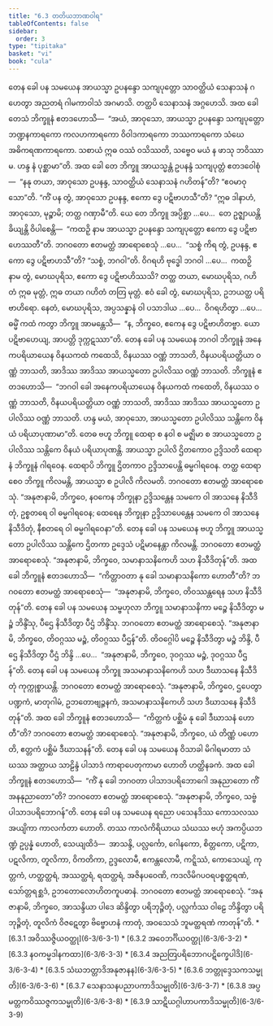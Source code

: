```yaml
---
title: "6.3 တတိယဘာဏဝါရ"
tableOfContents: false
sidebar:
  order: 3
type: "tipitaka"
basket: "vi"
book: "cula"
---
```



<DynamicBreadcrumb />

<Division number="319" book="cula" e="ch" v="4" p="318">

<Paragraph number="1376" book="cula">
တေန ခေါ ပန သမယေန အာယသ္မာ ဥပနန္ဒော သကျပုတ္တော သာဝတ္ထိယံ သေနာသနံ ဂဟေတွာ အညတရံ ဂါမကာဝါသံ အဂမာသိ. တတ္ထပိ သေနာသနံ အဂ္ဂဟေသိ. အထ ခေါ တေသံ ဘိက္ခူနံ ဧတဒဟောသိ—  “အယံ, အာဝုသော, အာယသ္မာ ဥပနန္ဒော သကျပုတ္တော ဘဏ္ဍနကာရကော ကလဟကာရကော ဝိဝါဒကာရကော ဘဿကာရကော သံဃေ အဓိကရဏကာရကော. သစာယံ ဣဓ ဝဿံ ဝသိဿတိ, သဗ္ဗေဝ မယံ န ဖာသု ဘဝိဿာမ. ဟန္ဒ နံ ပုစ္ဆာမာ”တိ. အထ ခေါ တေ ဘိက္ခူ အာယသ္မန္တံ ဥပနန္ဒံ သကျပုတ္တံ ဧတဒဝေါစုံ—  “နနု တယာ, အာဝုသော ဥပနန္ဒ, သာဝတ္ထိယံ သေနာသနံ ဂဟိတန်”တိ? “ဧဝမာဝုသော”တိ. “ကိံ ပန တွံ, အာဝုသော ဥပနန္ဒ, ဧကော ဒွေ ပဋိဗာဟသီ”တိ? “ဣဓ ဒါနာဟံ, အာဝုသော, မုဉ္စာမိ; တတ္ထ ဂဏှာမီ”တိ.


</Paragraph>

<Paragraph number="1377" book="cula">
ယေ တေ ဘိက္ခူ အပ္ပိစ္ဆာ …ပေ…  တေ ဥဇ္ဈာယန္တိ ခိယျန္တိ ဝိပါစေန္တိ—  “ကထဉှိ နာမ အာယသ္မာ ဥပနန္ဒော သကျပုတ္တော ဧကော ဒွေ ပဋိဗာဟေဿတီ”တိ. ဘဂဝတော ဧတမတ္ထံ အာရောစေသုံ …ပေ…  “သစ္စံ ကိရ တွံ, ဥပနန္ဒ, ဧကော ဒွေ ပဋိဗာဟသီ”တိ? “သစ္စံ, ဘဂဝါ”တိ. ဝိဂရဟိ ဗုဒ္ဓေါ ဘဂဝါ …ပေ…  ကထဉှိ နာမ တွံ, မောဃပုရိသ, ဧကော ဒွေ ပဋိဗာဟိဿသိ? တတ္ထ တယာ, မောဃပုရိသ, ဂဟိတံ ဣဓ မုတ္တံ, ဣဓ တယာ ဂဟိတံ တတြ မုတ္တံ. ဧဝံ ခေါ တွံ, မောဃပုရိသ, ဥဘယတ္ထ ပရိဗာဟိရော. နေတံ, မောဃပုရိသ, အပ္ပသန္နာနံ ဝါ ပသာဒါယ …ပေ…  ဝိဂရဟိတွာ …ပေ…  ဓမ္မိံ ကထံ ကတွာ ဘိက္ခူ အာမန္တေသိ—  “န, ဘိက္ခဝေ, ဧကေန ဒွေ ပဋိဗာဟိတဗ္ဗာ. ယော ပဋိဗာဟေယျ, အာပတ္တိ ဒုက္ကဋဿာ”တိ.


</Paragraph>

</Division>
<Division number="320" book="cula" e="ch" v="4" p="319">

<Paragraph number="1378" book="cula">
တေန ခေါ ပန သမယေန ဘဂဝါ ဘိက္ခူနံ အနေကပရိယာယေန ဝိနယကထံ ကထေသိ, ဝိနယဿ ဝဏ္ဏံ ဘာသတိ, ဝိနယပရိယတ္တိယာ ဝဏ္ဏံ ဘာသတိ, အာဒိဿ အာဒိဿ အာယသ္မတော ဥပါလိဿ ဝဏ္ဏံ ဘာသတိ. ဘိက္ခူနံ ဧတဒဟောသိ—  “ဘဂဝါ ခေါ အနေကပရိယာယေန ဝိနယကထံ ကထေတိ, ဝိနယဿ ဝဏ္ဏံ ဘာသတိ, ဝိနယပရိယတ္တိယာ ဝဏ္ဏံ ဘာသတိ, အာဒိဿ အာဒိဿ အာယသ္မတော ဥပါလိဿ ဝဏ္ဏံ ဘာသတိ. ဟန္ဒ မယံ, အာဝုသော, အာယသ္မတော ဥပါလိဿ သန္တိကေ ဝိနယံ ပရိယာပုဏာမာ”တိ. တေဓ ဗဟူ ဘိက္ခူ ထေရာ စ နဝါ စ မဇ္ဈိမာ စ အာယသ္မတော ဥပါလိဿ သန္တိကေ ဝိနယံ ပရိယာပုဏန္တိ. အာယသ္မာ ဥပါလိ ဌိတကောဝ ဥဒ္ဒိသတိ ထေရာနံ ဘိက္ခူနံ ဂါရဝေန. ထေရာပိ ဘိက္ခူ ဌိတကာဝ ဥဒ္ဒိသာပေန္တိ ဓမ္မဂါရဝေန. တတ္ထ ထေရာ စေဝ ဘိက္ခူ ကိလမန္တိ, အာယသ္မာ စ ဥပါလိ ကိလမတိ. ဘဂဝတော ဧတမတ္ထံ အာရောစေသုံ. “အနုဇာနာမိ, ဘိက္ခဝေ, နဝကေန ဘိက္ခုနာ ဥဒ္ဒိသန္တေန သမကေ ဝါ အာသနေ နိသီဒိတုံ, ဥစ္စတရေ ဝါ ဓမ္မဂါရဝေန; ထေရေန ဘိက္ခုနာ ဥဒ္ဒိသာပေန္တေန သမကေ ဝါ အာသနေ နိသီဒိတုံ, နီစတရေ ဝါ ဓမ္မဂါရဝေနာ”တိ.


</Paragraph>

<Paragraph number="1379" book="cula">
တေန ခေါ ပန သမယေန ဗဟူ ဘိက္ခူ အာယသ္မတော ဥပါလိဿ သန္တိကေ ဌိတကာ ဥဒ္ဒေသံ ပဋိမာနေန္တာ ကိလမန္တိ. ဘဂဝတော ဧတမတ္ထံ အာရောစေသုံ. “အနုဇာနာမိ, ဘိက္ခဝေ, သမာနာသနိကေဟိ သဟ နိသီဒိတုန်”တိ. အထ ခေါ ဘိက္ခူနံ ဧတဒဟောသိ—  “ကိတ္တာဝတာ နု ခေါ သမာနာသနိကော ဟောတီ”တိ? ဘဂဝတော ဧတမတ္ထံ အာရောစေသုံ—  “အနုဇာနာမိ, ဘိက္ခဝေ, တိဝဿန္တရေန သဟ နိသီဒိတုန်”တိ.


</Paragraph>

<Paragraph number="1380" book="cula">
တေန ခေါ ပန သမယေန သမ္ဗဟုလာ ဘိက္ခူ သမာနာသနိကာ မဉ္စေ နိသီဒိတွာ မဉ္စံ ဘိန္ဒိံသု, ပီဌေ နိသီဒိတွာ ပီဌံ ဘိန္ဒိံသု. ဘဂဝတော ဧတမတ္ထံ အာရောစေသုံ. “အနုဇာနာမိ, ဘိက္ခဝေ, တိဝဂ္ဂဿ မဉ္စံ, တိဝဂ္ဂဿ ပီဌန်”တိ. တိဝဂ္ဂေါပိ မဉ္စေ နိသီဒိတွာ မဉ္စံ ဘိန္ဒိ, ပီဌေ နိသီဒိတွာ ပီဌံ ဘိန္ဒိ …ပေ…  “အနုဇာနာမိ, ဘိက္ခဝေ, ဒုဝဂ္ဂဿ မဉ္စံ, ဒုဝဂ္ဂဿ ပီဌန်”တိ.


</Paragraph>

<Paragraph number="1381" book="cula">
တေန ခေါ ပန သမယေန ဘိက္ခူ အသမာနာသနိကေဟိ သဟ ဒီဃာသနေ နိသီဒိတုံ ကုက္ကုစ္စာယန္တိ. ဘဂဝတော ဧတမတ္ထံ အာရောစေသုံ. “အနုဇာနာမိ, ဘိက္ခဝေ, ဌပေတွာ ပဏ္ဍကံ, မာတုဂါမံ, ဥဘတောဗျဉ္ဇနကံ, အသမာနာသနိကေဟိ သဟ ဒီဃာသနေ နိသီဒိတုန်”တိ. အထ ခေါ ဘိက္ခူနံ ဧတဒဟောသိ—  “ကိတ္တကံ ပစ္ဆိမံ နု ခေါ ဒီဃာသနံ ဟောတီ”တိ? ဘဂဝတော ဧတမတ္ထံ အာရောစေသုံ. “အနုဇာနာမိ, ဘိက္ခဝေ, ယံ တိဏ္ဏံ ပဟောတိ, ဧတ္တကံ ပစ္ဆိမံ ဒီဃာသနန်”တိ.


</Paragraph>

<Paragraph number="1382" book="cula">
တေန ခေါ ပန သမယေန ဝိသာခါ မိဂါရမာတာ သံဃဿ အတ္ထာယ သာဠိန္ဒံ ပါသာဒံ ကာရာပေတုကာမာ ဟောတိ ဟတ္ထိနခကံ. အထ ခေါ ဘိက္ခူနံ ဧတဒဟောသိ—  “ကိံ နု ခေါ ဘဂဝတာ ပါသာဒပရိဘောဂေါ အနုညာတော ကိံ အနနုညာတော”တိ? ဘဂဝတော ဧတမတ္ထံ အာရောစေသုံ. “အနုဇာနာမိ, ဘိက္ခဝေ, သဗ္ဗံ ပါသာဒပရိဘောဂန်”တိ.


</Paragraph>

<Paragraph number="1383" book="cula">
တေန ခေါ ပန သမယေန ရညော ပသေနဒိဿ ကောသလဿ အယျိကာ ကာလင်္ကတာ ဟောတိ. တဿ ကာလံကိရိယာယ သံဃဿ ဗဟုံ အကပ္ပိယဘဏ္ဍံ ဥပ္ပန္နံ ဟောတိ, သေယျထိဒံ—  အာသန္ဒိ, ပလ္လင်္ကော, ဂေါနကော, စိတ္တကော, ပဋိကာ, ပဋလိကာ, တူလိကာ, ဝိကတိကာ, ဥဒ္ဒလောမီ, ဧကန္တလောမီ, ကဋ္ဋိဿံ, ကောသေယျံ, ကုတ္တကံ, ဟတ္ထတ္ထရံ, အဿတ္ထရံ, ရထတ္ထရံ, အဇိနပဝေဏိ, ကဒလိမိဂပဝရပစ္စတ္ထရဏံ, သော်တ္တရစ္ဆဒံ, ဥဘတောလောဟိတကူပဓာနံ. ဘဂဝတော ဧတမတ္ထံ အာရောစေသုံ. “အနုဇာနာမိ, ဘိက္ခဝေ, အာသန္ဒိယာ ပါဒေ ဆိန္ဒိတွာ ပရိဘုဉ္ဇိတုံ, ပလ္လင်္ကဿ ဝါဠေ ဘိန္ဒိတွာ ပရိဘုဉ္ဇိတုံ, တူလိကံ ဝိဇဋေတွာ ဗိဗ္ဗောဟနံ ကာတုံ, အဝသေသံ ဘူမတ္ထရဏံ ကာတုန်”တိ.

</Paragraph>
</Division>

<TableOfContents book="cula" section="6.3">
* [6.3.1 အဝိဿဇ္ဇိယဝတ္ထု](6-3/6-3-1)
* [6.3.2 အဝေဘင်္ဂိယဝတ္ထု](6-3/6-3-2)
* [6.3.3 နဝကမ္မဒါနကထာ](6-3/6-3-3)
* [6.3.4 အညတြပရိဘောဂပဋိက္ခေပါဒိ](6-3/6-3-4)
* [6.3.5 သံဃဘတ္တာဒိအနုဇာနန](6-3/6-3-5)
* [6.3.6 ဘတ္တုဒ္ဒေသကသမ္မုတိ](6-3/6-3-6)
* [6.3.7 သေနာသနပညာပကာဒိသမ္မုတိ](6-3/6-3-7)
* [6.3.8 အပ္ပမတ္တကဝိဿဇ္ဇကသမ္မုတိ](6-3/6-3-8)
* [6.3.9 သာဋိယဂ္ဂါဟာပကာဒိသမ္မုတိ](6-3/6-3-9)
</TableOfContents>